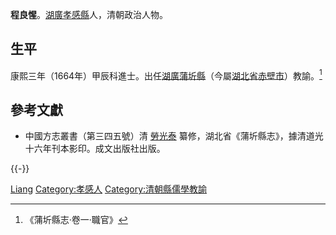 '''程良惺'''。[[湖廣|湖廣]][[孝感縣|孝感縣]]人，清朝政治人物。

== 生平 ==
康熙三年（1664年）甲辰科進士。出任[[湖廣|湖廣]][[蒲圻縣|蒲圻縣]]（今屬[[湖北省|湖北省]][[赤壁市|赤壁市]]）教諭。<ref>《蒲圻縣志·卷一·職官》</ref>

==參考文獻==
{{reflist}}
*中國方志叢書（第三四五號）清 [[勞光泰|勞光泰]] 纂修，湖北省《蒲圻縣志》，據清道光十六年刊本影印。成文出版社出版。

{{-}}
{{康熙三年甲辰科殿試金榜}}

{{Authority control}}

{{DEFAULTSORT:Cheng程良惺}}
[[Category:程姓|Liang]]
[[Category:孝感人|Category:孝感人]]
[[Category:清朝縣儒學教諭|Category:清朝縣儒學教諭]]